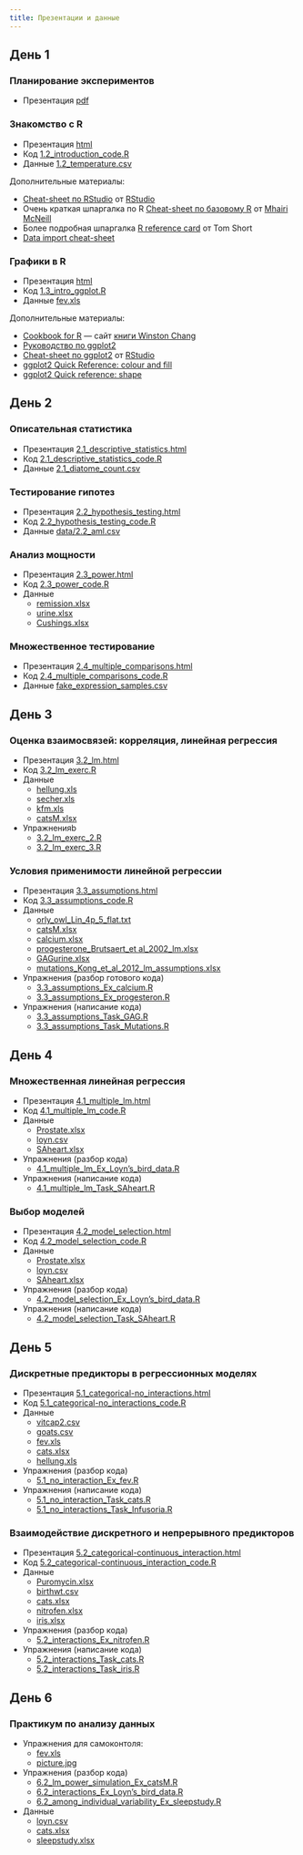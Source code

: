 ```yaml
---
title: Презентации и данные
---
```


## День 1

### Планирование экспериментов

- Презентация [pdf](1.1_experimental_design.pdf)

### Знакомство с R

- Презентация [html](1.2_introduction.html)
- Код [1.2_introduction_code.R](1.2_introduction_code.R)
- Данные [1.2_temperature.csv](data/1.2_temperature.csv)

Дополнительные материалы:

- [Cheat-sheet по RStudio](https://www.rstudio.com/wp-content/uploads/2016/01/rstudio-IDE-cheatsheet.pdf) от [RStudio](https://www.rstudio.com)
- Очень краткая шпаргалка по R [Cheat-sheet по базовому R](http://www.rstudio.com/wp-content/uploads/2016/06/r-cheat-sheet.pdf) от [Mhairi McNeill](http://mhairihmcneill.com/)
- Более подробная шпаргалка [R reference card](https://cran.r-project.org/doc/contrib/Short-refcard.pdf) от Tom Short
- [Data import cheat-sheet](https://github.com/rstudio/cheatsheets/raw/master/source/pdfs/data-import-cheatsheet.pdf)

### Графики в R

- Презентация [html](1.3_intro_ggplot.html)
- Код [1.3_intro_ggplot.R](1.3_intro_ggplot.R)
- Данные [fev.xls](data/fev.xls)

Дополнительные материалы:

- [Cookbook for R](http://www.cookbook-r.com/) --- сайт [книги Winston Chang](http://www.amazon.com/gp/product/0596809158/ref=as_li_tf_tl?ie=UTF8&camp=1789&creative=9325&creativeASIN=0596809158&linkCode=as2&tag=cooforr09-20)
- [Руководство по ggplot2](http://ggplot2.tidyverse.org/reference/)
- [Cheat-sheet по ggplot2](https://github.com/rstudio/cheatsheets/raw/master/old/pdfs/ggplot2-cheatsheet-2.1.pdf)
 от [RStudio](https://www.rstudio.com)
- [ggplot2 Quick Reference: colour and fill](http://sape.inf.usi.ch/quick-reference/ggplot2/colour)
- [ggplot2 Quick reference: shape](http://sape.inf.usi.ch/quick-reference/ggplot2/shape)

## День 2

### Описательная статистика

- Презентация [2.1_descriptive_statistics.html](2.1_descriptive_statistics.html)
- Код [2.1_descriptive_statistics_code.R](2.1_descriptive_statistics_code.R)
- Данные [2.1_diatome_count.csv](data/2.1_diatome_count.csv)

### Тестирование гипотез

- Презентация [2.2_hypothesis_testing.html](2.2_hypothesis_testing.html)
- Код [2.2_hypothesis_testing_code.R](2.2_hypothesis_testing_code.R)
- Данные [data/2.2_aml.csv](data/2.2_aml.csv)

### Анализ мощности

- Презентация [2.3_power.html](2.3_power.html)
- Код [2.3_power_code.R](2.3_power_code.R)
- Данные
    + [remission.xlsx](data/remission.xlsx)
    + [urine.xlsx](data/urine.xlsx)
    + [Cushings.xlsx](data/Cushings.xlsx)

### Множественное тестирование

- Презентация [2.4_multiple_comparisons.html](2.4_multiple_comparisons.html)
- Код [2.4_multiple_comparisons_code.R](2.4_multiple_comparisons_code.R)
- Данные [fake_expression_samples.csv](data/fake_expression_samples.csv)

## День 3

### Оценка взаимосвязей: корреляция, линейная регрессия

- Презентация [3.2_lm.html](3.2_lm.html)
- Код [3.2_lm_exerc.R](3.2_lm_exerc.R)
- Данные
    + [hellung.xls](data/hellung.xls)
    + [secher.xls](data/secher.xls)
    + [kfm.xls](data/kfm.xls)
    + [catsM.xlsx](data/catsM.xlsx)
- Упражненияb
    + [3.2_lm_exerc_2.R](3.2_lm_exerc_2.R)
    + [3.2_lm_exerc_3.R](3.2_lm_exerc_3.R)


### Условия применимости линейной регрессии

- Презентация [3.3_assumptions.html](3.3_assumptions.html)
- Код [3.3_assumptions_code.R](3.3_assumptions_code.R)
- Данные
    + [orly_owl_Lin_4p_5_flat.txt](data/orly_owl_Lin_4p_5_flat.txt)
    + [catsM.xlsx](data/catsM.xlsx)
    + [calcium.xlsx](data/calcium.xlsx)
    + [progesterone_Brutsaert_et al_2002_lm.xlsx](data/progesterone_Brutsaert_et al_2002_lm.xlsx)
    + [GAGurine.xlsx](data/GAGurine.xlsx)
    + [mutations_Kong_et_al_2012_lm_assumptions.xlsx](data/mutations_Kong_et_al_2012_lm_assumptions.xlsx)
- Упражнения (разбор готового кода)
    + [3.3_assumptions_Ex_calcium.R](3.3_assumptions_Ex_calcium.R)
    + [3.3_assumptions_Ex_progesteron.R](3.3_assumptions_Ex_progesteron.R)
- Упражнения (написание кода)
    + [3.3_assumptions_Task_GAG.R](3.3_assumptions_Task_GAG.R)
    + [3.3_assumptions_Task_Mutations.R](3.3_assumptions_Task_Mutations.R)

## День 4

### Множественная линейная регрессия

- Презентация [4.1_multiple_lm.html](4.1_multiple_lm.html)
- Код [4.1_multiple_lm_code.R](4.1_multiple_lm_code.R)
- Данные
    + [Prostate.xlsx](data/Prostate.xlsx)
    + [loyn.csv](data/loyn.csv)
    + [SAheart.xlsx](data/SAheart.xlsx)
- Упражнения (разбор кода) 
    + [4.1_multiple_lm_Ex_Loyn's_bird_data.R](4.1_multiple_lm_Ex_Loyn's_bird_data.R)
- Упражнения (написание кода) 
    + [4.1_multiple_lm_Task_SAheart.R](4.1_multiple_lm_Task_SAheart.R)

### Выбор моделей

- Презентация [4.2_model_selection.html](4.2_model_selection.html)
- Код [4.2_model_selection_code.R](4.2_model_selection_code.R)
- Данные
    + [Prostate.xlsx](data/Prostate.xlsx)
    + [loyn.csv](data/loyn.csv)
    + [SAheart.xlsx](data/SAheart.xlsx)
- Упражнения (разбор кода)
    + [4.2_model_selection_Ex_Loyn's_bird_data.R](4.2_model_selection_Ex_Loyn's_bird_data.R)
- Упражнения (написание кода)
    + [4.2_model_selection_Task_SAheart.R](4.2_model_selection_Task_SAheart.R)

## День 5

### Дискретные предикторы в регрессионных моделях

- Презентация [5.1_categorical-no_interactions.html](5.1_categorical-no_interactions.html)
- Код [5.1_categorical-no_interactions_code.R](5.1_categorical-no_interactions_code.R)
- Данные
    + [vitcap2.csv](data/vitcap2.csv)
    + [goats.csv](data/goats.csv)
    + [fev.xls](data/fev.xls)
    + [cats.xlsx](data/cats.xlsx)
    + [hellung.xls](data/hellung.xls)
- Упражнения (разбор кода)
    + [5.1_no_interaction_Ex_fev.R](5.1_no_interaction_Ex_fev.R)
- Упражнения (написание кода)
    + [5.1_no_interaction_Task_cats.R](5.1_no_interaction_Task_cats.R)
    + [5.1_no_interactions_Task_Infusoria.R](5.1_no_interactions_Task_Infusoria.R)


### Взаимодействие дискретного и непрерывного предикторов

- Презентация [5.2_categorical-continuous_interaction.html](5.2_categorical-continuous_interaction.html)
- Код [5.2_categorical-continuous_interaction_code.R](5.2_categorical-continuous_interaction_code.R)
- Данные
    + [Puromycin.xlsx](data/Puromycin.xlsx)
    + [birthwt.csv](data/birthwt.csv)
    + [cats.xlsx](data/cats.xlsx)
    + [nitrofen.xlsx](data/nitrofen.xlsx)
    + [iris.xlsx](data/iris.xlsx)
- Упражнения (разбор кода)
    + [5.2_interactions_Ex_nitrofen.R](5.2_interactions_Ex_nitrofen.R)
- Упражнения (написание кода)
    + [5.2_interactions_Task_cats.R](5.2_interactions_Task_cats.R)
    + [5.2_interactions_Task_iris.R](5.2_interactions_Task_iris.R)


## День 6

### Практикум по анализу данных

- Упражнения для самоконтоля:
    <!-- + [6.1_Control_Task.R](6.1_Control_Task.R) -->
    + [fev.xls](data/fev.xls)
    + [picture.jpg](picture.jpg)
- Упражнения (разбор кода)
    + [6.2_lm_power_simulation_Ex_catsM.R](6.2_lm_power_simulation_Ex_catsM.R)
    + [6.2_interactions_Ex_Loyn's_bird_data.R](6.2_interactions_Ex_Loyn's_bird_data.R)
    + [6.2_among_individual_variability_Ex_sleepstudy.R](6.2_among_individual_variability_Ex_sleepstudy.R)
- Данные
    + [loyn.csv](data/loyn.csv)
    + [cats.xlsx](data/cats.xlsx) 
    + [sleepstudy.xlsx](data/sleepstudy.xlsx)


